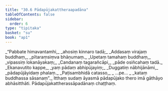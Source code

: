 ```yaml
---
title: "30.6 Pādapūjakattheraapadāna"
tableOfContents: false
sidebar:
  order: 6
type: "tipitaka"
basket: "su"
book: "ap1"
---
```



<DynamicBreadcrumb />

<Division number="27" book="ap1" bookNo="20" page="279">

<Paragraph number="3394" type="verses" book="ap1">
_“Pabbate himavantamhi,_  
_ahosiṃ kinnaro tadā;_  
_Addasaṃ virajaṃ buddhaṃ,_  
_pītaraṃsiṃva bhāṇumaṃ._  

</Paragraph>

</Division>
<Division number="28" book="ap1" bookNo="20" page="279">

<Paragraph number="3395" type="verses" book="ap1">
_Upetaṃ tamahaṃ buddhaṃ,_  
_vipassiṃ lokanāyakaṃ;_  
_Candanaṃ tagarañcāpi,_  
_pāde osiñcahaṃ tadā._  

</Paragraph>

</Division>
<Division number="29" book="ap1" bookNo="20" page="279">

<Paragraph number="3396" type="verses" book="ap1">
_Ekanavutito kappe,_  
_yaṃ pādaṃ abhipūjayiṃ;_  
_Duggatiṃ nābhijānāmi,_  
_pādapūjāyidaṃ phalaṃ._  

</Paragraph>

</Division>
<Division number="30" book="ap1" bookNo="20" page="279">

<Paragraph number="3397" type="verses" book="ap1">
_Paṭisambhidā catasso,_  
_ …pe… _  
_kataṃ buddhassa sāsanaṃ”._  

</Paragraph>

<Paragraph number="3398" book="ap1">
Itthaṃ sudaṃ āyasmā pādapūjako thero imā gāthāyo abhāsitthāti.

</Paragraph>
</Division>

<Paragraph number="3399" type="center" book="ap1">
Pādapūjakattherassāpadānaṃ chaṭṭhaṃ.
</Paragraph>